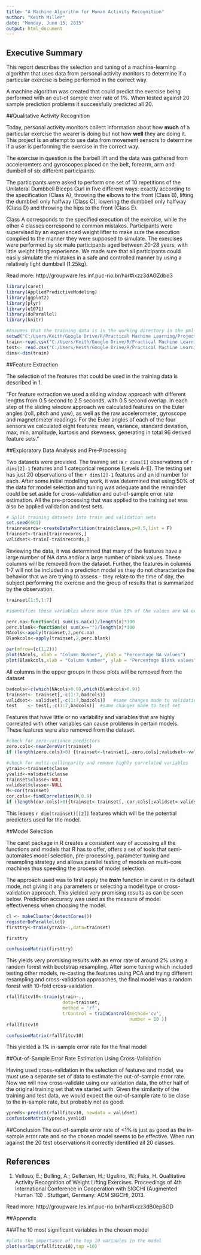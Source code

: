 ```yaml
---
title: "A Machine Algorithm for Human Activity Recognition"
author: "Keith Miller"
date: "Monday, June 15, 2015"
output: html_document
---
```

## Executive Summary
This report describes the selection and tuning of a machine-learning algorithm that uses data from personal activity monitors to determine if a particular exercise is being performed in the correct way.  

A machine algorithm was created that could predict the exercise being performed with an out-of sample error rate of 1%.  When tested against 20 sample prediction problems it successfully predicted all 20.

##Qualitative Activity Recognition

Today, personal activity monitors collect information about how **much** of a particular exercise the wearer is doing but not how **well** they are doing it.  This project is an attempt to use data from movement sensors to determine if a user is performing the exercise in the correct way.

The exercise in question is the barbell lift and the data was gathered from acceleromters and gyroscopes placed on the belt, forearm, arm and dumbell of six different participants.  

The participants were asked to perform one set of 10 repetitions of the Unilateral Dumbbell Biceps Curl in five different ways: exactly according to the specification (Class A), throwing the elbows to the front (Class B), lifting the dumbbell only halfway (Class C), lowering the dumbbell only halfway (Class D) and throwing the hips to the front (Class E).

Class A corresponds to the specified execution of the exercise, while the other 4 classes correspond to common mistakes. Participants were supervised by an experienced weight lifter to make sure the execution complied to the manner they were supposed to simulate. The exercises were performed by six male participants aged between 20-28 years, with little weight lifting experience. We made sure that all participants could easily simulate the mistakes in a safe and controlled manner by using a relatively light dumbbell (1.25kg).

Read more: http://groupware.les.inf.puc-rio.br/har#ixzz3dAGZdbd3
```r
library(caret)
library(AppliedPredictiveModeling)
library(ggplot2)
library(plyr)
library(e1071)
library(doParallel)
library(knitr)
```


```r
#Assumes that the training data is in the working directory in the pml-training.csv file
setwd("C:/Users/Keith/Google Drive/R/Practical Machine Learning/Project")
train<-read.csv("C:/Users/Keith/Google Drive/R/Practical Machine Learning/Project/pml-training.csv")
test<- read.csv("C:/Users/Keith/Google Drive/R/Practical Machine Learning/Project/pml-testing.csv")
dims<-dim(train)

```

##Feature Extraction

The selection of the features that could be used in the training data is described in 1. 

"For feature extraction we used a sliding window approach
with different lengths from 0.5 second to 2.5 seconds, with
0.5 second overlap. In each step of the sliding window approach
we calculated features on the Euler angles (roll, pitch
and yaw), as well as the raw accelerometer, gyroscope and
magnetometer readings. For the Euler angles of each of the
four sensors we calculated eight features: mean, variance,
standard deviation, max, min, amplitude, kurtosis and skewness,
generating in total 96 derived feature sets."




##Exploratory Data Analysis and Pre-Processing

Two datasets were provided.  The training set is `r dims[1]` observations of `r dims[2]-1` features and 1 categorical response (Levels A-E).   The testing set has just 20 observations of the `r dims[2]-1` features and an id number for each.  After some initial modelling work, it was determined that using 50% of the data for model selection and tuning was adequate and the remainder could be set aside for cross-validation and out-of-sample error rate estimation.  All the pre-processing that was applied to the training set was also be applied validation and test sets.  

```r
# Split training datasets into train and validation sets
set.seed(601)
trainrecords<-createDataPartition(train$classe,p=0.5,list = F)
trainset<-train[trainrecords,]
validset<-train[-trainrecords,]


```

Reviewing the data, it was determined that many of the features have a large number of NA data and/or a large number of blank values. These columns will be removed from the dataset.  Further, the features in columns 1-7 will not  be included in a prediction model as they do not characterize the behavior that we are trying to assess - they relate to the time of day, the subject performing the exercise and the group of results that is summarized by the observation.
```r
trainset[1:5,1:7]

```
```r
#identifies those variables where more than 50% of the values are NA or blank and removes them

perc.na<-function(x) sum(is.na(x))/length(x)*100
perc.blank<-function(x) sum(x=="")/length(x)*100
NAcols<-apply(trainset,2,perc.na)   
Blankcols<-apply(trainset,2,perc.blank)

par(mfrow=(c(1,2)))
plot(NAcols, xlab = "Column Number", ylab = "Percentage NA values")
plot(Blankcols,xlab = "Column Number", ylab = "Percentage Blank values")
```

All columns in the upper groups in these plots will be removed from the dataset
```r
badcols<-c(which(NAcols>0.9),which(Blankcols>0.9))
trainset<- trainset[,-c(1:7,badcols)]
validset<- validset[,-c(1:7,badcols)]   #same changes made to validation set
test    <- test[,-c(1:7,badcols)]  #same changes made to test set
```

Features that have little or no variability and variables that are highly correlated with other variables can cause problems in certain models.  These features were also removed from the dataset.

```r
#check for zero-variance predictors
zero.cols<-nearZeroVar(trainset)
if (length(zero.cols)>0) {trainset<-trainset[,-zero.cols];validset<-validset[,-zero.cols];test<-test[,-zero.cols]}

#check for multi-collinearity and remove highly correlated variables
ytrain<-trainset$classe
yvalid<-validset$classe
trainset$classe<-NULL
validset$classe<-NULL
M<-cor(trainset)
cor.cols<-findCorrelation(M,0.9)
if (length(cor.cols)>0){trainset<-trainset[,-cor.cols];validset<-validset[,-cor.cols];test<-test[,-cor.cols]}
```

 This leaves `r dim(trainset)[[2]]` features which will be the potential predictors used for the model.



##Model Selection

The caret package in R creates a consistent way of accessing all the functions and models that R has to offer, offers a set of tools that semi-automates model selection, pre-processing, parameter tuning and resampling strategy and allows parallel testing of models on multi-core machines thus speeding the process of model selection.  


The approach used was to first apply the ***train*** function in caret in its default mode, not giving it any parameters or selecting a model type or cross-validation approach.   This yielded very promising results as can be seen below.  Prediction accuracy was used as the measure of model effectiveness when choosing the model.  


 
```r

cl <- makeCluster(detectCores())
registerDoParallel(cl)
firsttry<-train(ytrain~.,data=trainset)

firsttry

confusionMatrix(firsttry)
```
This yields very promising results with an error rate of around 2% using a random forest with bootstrap resampling.  After some tuning which included testing other models, re-casting the features using PCA and trying different resampling and cross-validation approaches, the final model was a random forest with 10-fold cross-validation.


```r

rfallfitcv10<-train(ytrain~.,
                     data=trainset,
                     method = 'rf', 
                     trControl = trainControl(method='cv',
                                              number = 10 ))
rfallfitcv10

confusionMatrix(rfallfitcv10)


```

This yielded a 1% in-sample error rate for the final model



##Out-of-Sample Error Rate Estimation Using Cross-Validation

Having used cross-validation in the selection of features and model, we must use a separate set of data to estimate the out-of-sample error rate.  Now we will now cross-validate using our validation data, the other half of the original training set that we started with.  Given the similarity of the training and test data, we would expect the out-of-sample rate to be close to the in-sample rate, but probably not as good. 

```r
ypreds<-predict(rfallfitcv10, newdata = validset)
confusionMatrix(ypreds,yvalid)
```

##Conclusion
The out-of-sample error rate of <1% is just as good as the in-sample error rate and so the chosen model seems to be effective.  When run against the 20 test observations it correctly identified all 20 classes.



## References
1. Velloso, E.; Bulling, A.; Gellersen, H.; Ugulino, W.; Fuks, H. Qualitative Activity Recognition of Weight Lifting Exercises. Proceedings of 4th International Conference in Cooperation with SIGCHI (Augmented Human '13) . Stuttgart, Germany: ACM SIGCHI, 2013.


Read more: http://groupware.les.inf.puc-rio.br/har#ixzz3dB0epBGD

##Appendix

###The 10 most significant variables in the chosen model
```r

#plots the importance of the top 10 variables in the model 
plot(varImp(rfallfitcv10),top =10)
```


